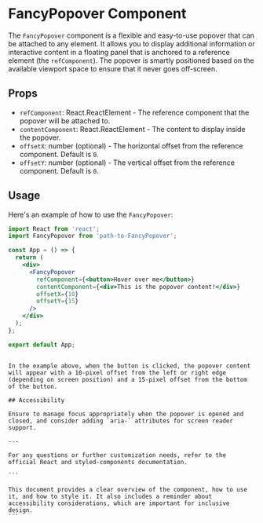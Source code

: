 # FancyPopover Component

The `FancyPopover` component is a flexible and easy-to-use popover that can be attached to any element. It allows you to display additional information or interactive content in a floating panel that is anchored to a reference element (the `refComponent`). The popover is smartly positioned based on the available viewport space to ensure that it never goes off-screen.

## Props

- `refComponent`: React.ReactElement - The reference component that the popover will be attached to.
- `contentComponent`: React.ReactElement - The content to display inside the popover.
- `offsetX`: number (optional) - The horizontal offset from the reference component. Default is `0`.
- `offsetY`: number (optional) - The vertical offset from the reference component. Default is `0`.

## Usage

Here's an example of how to use the `FancyPopover`:

```jsx
import React from 'react';
import FancyPopover from 'path-to-FancyPopover';

const App = () => {
  return (
    <div>
      <FancyPopover
        refComponent={<button>Hover over me</button>}
        contentComponent={<div>This is the popover content!</div>}
        offsetX={10}
        offsetY={15}
      />
    </div>
  );
};

export default App;
```

````

In the example above, when the button is clicked, the popover content will appear with a 10-pixel offset from the left or right edge (depending on screen position) and a 15-pixel offset from the bottom of the button.

## Accessibility

Ensure to manage focus appropriately when the popover is opened and closed, and consider adding `aria-` attributes for screen reader support.

---

For any questions or further customization needs, refer to the official React and styled-components documentation.

```

This document provides a clear overview of the component, how to use it, and how to style it. It also includes a reminder about accessibility considerations, which are important for inclusive design.
```
````
